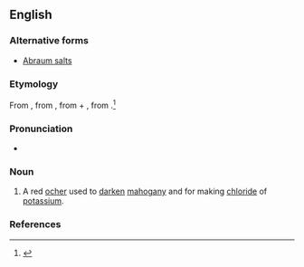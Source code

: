 ==English==

===Alternative forms===
* [[Abraum salts]]

===Etymology===
From {{etyl|de|en}} {{term|abräumen||to remove|lang=de}}, from {{term|ab||from|lang=de}}, from {{etyl|goh|en}} {{term|aba||away|lang=goh}} + {{etyl|de|en}} {{term|raum||space|lang=de}}, from {{etyl|goh|en}} {{term|rūm|lang=goh}}.<ref>{{R:MW3 1976|page=5}}</ref>

===Pronunciation===
* {{a|US}} {{IPA|/ˈɑˌpɹaʊm/}}

===Noun===
{{en-noun|-}}

# A red [[ocher]] used to [[darken]] [[mahogany]] and for making [[chloride]] of [[potassium]].

===References===
<references/>